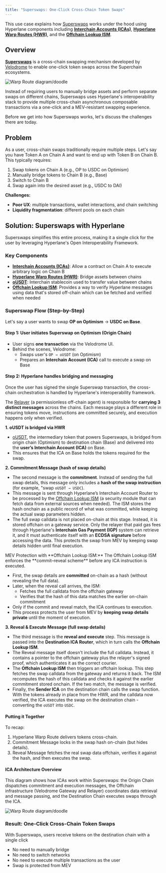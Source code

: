 ```yaml
---
title: "Superswaps: One-Click Cross-Chain Token Swaps"
---
```


This use case explains how [Superswaps](https://velodrome.finance/docs/superswaps) works under the hood using Hyperlane components including [**Interchain Accounts (ICAs)**](/docs/applications/interchain-account), [**Hyperlane Warp Routes (HWR)**](/docs/applications/warp-routes/overview), and the [**Offchain Lookup ISM**](/docs/protocol/ISM/standard-ISMs/offchain-lookup-ISM).

## Overview

**[Superswaps](https://velodrome.finance/docs/superswaps)** is a cross-chain swapping mechanism developed by [Velodrome](https://velodrome.finance/) to enable one-click token swaps across the Superchain ecosystems.

![Warp Route diagram/doodle](/images/docs/applications/superswap-intro.png)

Instead of requiring users to manually bridge assets and perform separate swaps on different chains, Superswaps uses Hyperlane's interoperability stack to provide multiple cross-chain asynchronous composable transactions via a one-click and a MEV-resistant swapping experience.

Before we get into how Superswaps works, let's discuss the challenges there are today.

## Problem

As a user, cross-chain swaps traditionally require multiple steps. Let's say you have Token A on Chain A and want to end up with Token B on Chain B. This typically requires:

1. Swap tokens on Chain A (e.g., OP to USDC on Optimism)
2. Manually bridge tokens to Chain B (e.g., Base)
3. Switch to Chain B
4. Swap again into the desired asset (e.g., USDC to DAI)

**Challenges:**

- **Poor UX**: multiple transactions, wallet interactions, and chain switching
- **Liquidity fragmentation**: different pools on each chain

## Solution: Superswaps with Hyperlane

Superswaps simplifies this entire process, making it a single click for the user by leveraging Hyperlane's Open Interoperability Framework.

### Key Components

- **[Interchain Accounts (ICAs)](/docs/applications/interchain-account)**: Allow a contract on Chain A to execute arbitrary logic on Chain B
- **[Hyperlane Warp Routes (HWR)](/docs/applications/warp-routes/overview)**: Bridge assets between chains
- **[oUSDT](https://docs.openusdt.xyz/)**: Interchain stablecoin used to transfer value between chains
- **[Offchain Lookup ISM](/docs/protocol/ISM/standard-ISMs/offchain-lookup-ISM)**: Provides a way to verify Hyperlane messages using data that's stored off-chain which can be fetched and verified when needed

### Superswap Flow (Step-by-Step)

Let's say a user wants to swap **OP on Optimism** → **USDC on Base**.

#### Step 1: User initiates Superswap on Optimism (Origin Chain)

- User signs **one transaction** via the Velodrome UI.
- Behind the scenes, Velodrome:
  - Swaps user's `OP → oUSDT` (on Optimism)
  - Prepares an **Interchain Account (ICA)** call to execute a swap on Base

#### Step 2: Hyperlane handles bridging and messaging

Once the user has signed the single Superswap transaction, the cross-chain orchestration is handled by Hyperlane's interoperability framework.

The [Relayer](/docs/protocol/agents/relayer) (a permissionless off-chain agent) is responsible for **carrying 3 distinct messages** across the chains. Each message plays a different role in ensuring tokens move, instructions are committed securely, and execution happens only when verified.

**1. oUSDT is bridged via HWR**

- [oUSDT](https://docs.openusdt.xyz/), the intermediary token that powers Superswaps, is bridged from origin chain (Optimism) to destination chain (Base) and delivered into the **user’s Interchain Account (ICA)** on Base.
- This ensures that the ICA on Base holds the tokens required for the swap.

**2. Commitment Message (hash of swap details)**

- The second message is the **commitment**. Instead of sending the full swap details, this message only includes a **hash of the swap instruction** (for example, "swap `oUSDT → USDC`).
- This message is sent through Hyperlane’s Interchain Account Router to be processed by the [Offchain Lookup ISM](/docs/protocol/ISM/standard-ISMs/offchain-lookup-ISM) (a security module that can fetch data from external sources when needed). The ISM stores the hash onchain as a public record of what was committed, while keeping the actual swap parameters hidden.
- The full swap calldata is not placed on-chain at this stage. Instead, it is stored offchain on a gateway service. Only the relayer that paid gas fees through Hyperlane's **Interchain Gas Payment (IGP)** system can retrieve it, and it must authenticate itself with an **ECDSA signature** before accessing the data. This protects the swap from MEV by keeping swap details hidden until final execution.

<Note> 
MEV Protection with **Offchain Lookup ISM:** The Offchain Lookup ISM enforces the **commit–reveal scheme** before any ICA instruction is executed.

- First, the swap details are **committed** on-chain as a hash (without revealing the full data).
- Later, when the reveal call arrives, the ISM:
  - Fetches the full calldata from the offchain gateway
  - Verifies that the hash of this data matches the earlier on-chain commitment
- Only if the commit and reveal match, the ICA continues to execution.
- This process protects the user from MEV by **keeping swap details private** until the moment of execution.

</Note>

**3. Reveal & Execute Message (full swap details)**

- The third message is the **reveal and execute** step. This message is passed into the **Destination ICA Router**, which in turn calls the **Offchain Lookup ISM**.
- The Reveal message itself doesn't include the full calldata. Instead, it contains a pointer to the offchain gateway plus the relayer's signed proof, which authenticates it as the correct courier.
- The **Offchain Lookup ISM** then triggers an offchain lookup. This step fetches the swap calldata from the gateway and returns it back. The ISM recomputes the hash of this calldata and checks it against the earlier commitment stored onchain. If the two match, the message is verified.
- Finally, the **Sender ICA** on the destination chain calls the swap function. With the tokens already in place from the HWR, and the calldata now verified, the ICA executes the swap on the destination chain - converting the `oUSDT` into `USDC`.

#### Putting it Together

To recap:

1. Hyperlane Warp Route delivers tokens cross-chain.
2. Commitment Message locks in the swap hash on-chain (but hides details).
3. Reveal Message fetches the real swap data offchain, verifies it against the hash, and then executes the swap.

#### ICA Architecture Overview

This diagram shows how ICAs work within Superswaps: the Origin Chain dispatches commitment and execution messages, the Offchain infrastructure (Velodrome Gateway and Relayer) coordinates data retrieval and message passing, and the Destination Chain executes swaps through the ICA.

![Warp Route diagram/doodle](/images/docs/applications/superswap-diagram.png)

### Result: One-Click Cross-Chain Token Swaps

With Superswaps, users receive tokens on the destination chain with a single click

- No need to manually bridge
- No need to switch networks
- No need to execute multiple transactions as the user
- Swap is protected from MEV
